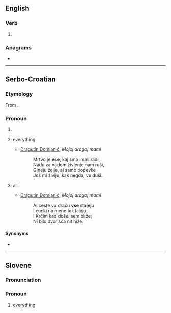 {{also|vše|vše-|все|все-}}
==English==

===Verb===
{{en-verb|~s|vsing|~d}}

# {{obsolete typography of|en|use}}

===Anagrams===
* {{anagrams|en|a=esv|ESV|EVs|VES|sev|μeVs}}

----

==Serbo-Croatian==

===Etymology===
From {{inh|sh|sla-pro|*vьse}}.

===Pronoun===
{{sh-pronoun}}

# {{obsolete spelling of|sh|sve}}
# {{lb|sh|Kajkavian}} everything
#* [[w:Dragutin Domjanić|Dragutin Domjanić]], ''Mojoj dragoj mami''
#*: Mrtvo je '''vse''', kaj smo imali radi,
#*: Nadu za nadom živlenje nam ruši,
#*: Gineju želje, al samo popevke
#*: Još mi živiju, kak negda, vu duši.
# {{lb|sh|Kajkavian}} all
#* [[w:Dragutin Domjanić|Dragutin Domjanić]], ''Mojoj dragoj mami''
#*: Al ceste vu draču '''vse''' stajeju
#*: I cucki na mene tak lajeju,
#*: I Krčim kad došel sem bliže;
#*: Nî bilo dvorišća nit hiže.

====Synonyms====
* {{l|sh|sve}}

----

==Slovene==

===Pronunciation===
{{rfp|sl}}

===Pronoun===
{{head|sl|pronoun form}}

# [[everything]]{{attention|sl|Needs form-of definition}}